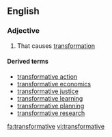 ==English==

===Adjective===
{{en-adj}}

# That causes [[transformation]]

====Derived terms====
*[[transformative action]]
*[[transformative economics]]
*[[transformative justice]]
*[[transformative learning]]
*[[transformative planning]]
*[[transformative research]]

[[fa:transformative]]
[[vi:transformative]]